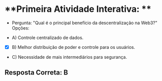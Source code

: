 # **Primeira Atividade Interativa: **

- Pergunta: "Qual é o principal benefício da descentralização na Web3?"
Opções:

- A) Controle centralizado de dados.

- [x] B) Melhor distribuição de poder e controle para os usuários.

- C) Necessidade de mais intermediários para segurança.

## **Resposta Correta: B**